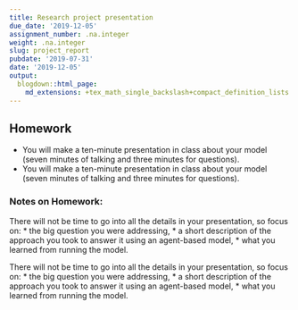 ```yaml
---
title: Research project presentation
due_date: '2019-12-05'
assignment_number: .na.integer
weight: .na.integer
slug: project_report
pubdate: '2019-07-31'
date: '2019-12-05'
output:
  blogdown::html_page:
    md_extensions: +tex_math_single_backslash+compact_definition_lists
---
```

## Homework

* You will make a ten-minute presentation in class about your model (seven minutes of talking and three minutes for questions).
* You will make a ten-minute presentation in class about your model (seven minutes of talking and three minutes for questions).

### Notes on Homework:

There will not be time to go into all the details in your presentation, so focus on:
* the big question you were addressing,
* a short description of the approach you took to answer it using an agent-based model,
* what you learned from running the model.

There will not be time to go into all the details in your presentation, so focus on:
* the big question you were addressing,
* a short description of the approach you took to answer it using an agent-based model,
* what you learned from running the model.